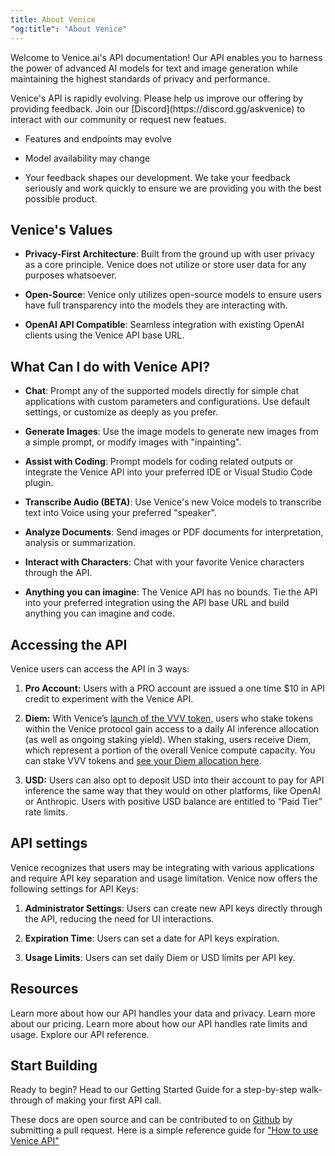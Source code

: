```yaml
---
title: About Venice
"og:title": "About Venice" 
---
```


Welcome to Venice.ai's API documentation! Our API enables you to harness the power of advanced AI models for text and image generation while maintaining the highest standards of privacy and performance.

<Warning>
  Venice's API is rapidly evolving. Please help us improve our offering by providing feedback. Join our [Discord](https://discord.gg/askvenice) to interact with our community or request new featues. 

  * Features and endpoints may evolve

  * Model availability may change

  * Your feedback shapes our development. We take your feedback seriously and work quickly to ensure we are providing you with the best possible product.
</Warning>


## Venice's Values

* **Privacy-First Architecture**: Built from the ground up with user privacy as a core principle. Venice does not utilize or store user data for any purposes whatsoever. 

* **Open-Source**: Venice only utilizes open-source models to ensure users have full transparency into the models they are interacting with.

* **OpenAI API Compatible**: Seamless integration with existing OpenAI clients using the Venice API base URL.

## What Can I do with Venice API?

* **Chat**: Prompt any of the supported models directly for simple chat applications with custom parameters and configurations. Use default settings, or customize as deeply as you prefer. 

* **Generate Images**: Use the image models to generate new images from a simple prompt, or modify images with "inpainting". 

* **Assist with Coding**: Prompt models for coding related outputs or integrate the Venice API into your preferred IDE or Visual Studio Code plugin. 

* **Transcribe Audio (BETA)**: Use Venice's new Voice models to transcribe text into Voice using your preferred "speaker".

* **Analyze Documents**: Send images or PDF documents for interpretation, analysis or summarization. 

* **Interact with Characters**: Chat with your favorite Venice characters through the API.

* **Anything you can imagine**: The Venice API has no bounds. Tie the API into your preferred integration using the API base URL and build anything you can imagine and code. 


## Accessing the API

Venice users can access the API in 3 ways:

1. **Pro Account:** Users with a PRO account are issued a one time $10 in API credit to experiment with the Venice API.

2. **Diem:** With Venice’s [launch of the VVV token](https://venice.ai/blog/introducing-the-venice-token-vvv), users who stake tokens within the Venice protocol gain access to a daily AI inference allocation (as well as ongoing staking yield). When staking, users receive Diem, which represent a portion of the overall Venice compute capacity. You can stake VVV tokens and [see your Diem allocation here](https://venice.ai/token). 

3. **USD:** Users can also opt to deposit USD into their account to pay for API inference the same way that they would on other platforms, like OpenAI or Anthropic. Users with positive USD balance are entitled to “Paid Tier” rate limits.

## API settings

Venice recognizes that users may be integrating with various applications and require API key separation and usage limitation. Venice now offers the following settings for API Keys:

1. **Administrator Settings**: Users can create new API keys directly through the API, reducing the need for UI interactions. 

2. **Expiration Time**: Users can set a date for API keys expiration.

3. **Usage Limits**: Users can set daily Diem or USD limits per API key. 

## Resources

<CardGroup cols={2}>
  <Card title="Our Privacy Commitment" href="/overview/privacy" icon="shield-halved">
    Learn more about how our API handles your data and privacy.
  </Card>

  <Card title="Pricing" href="/overview/pricing" icon="dollar-sign">
    Learn more about our pricing.
  </Card>

  <Card title="Rate Limits & Usage" href="/api-reference/rate-limiting" icon="stopwatch">
    Learn more about how our API handles rate limits and usage.
  </Card>

  <Card title="API Reference" href="/api-reference" icon="rectangle-code">
    Explore our API reference.
  </Card>
</CardGroup>

## Start Building

<Card horizontal title="Getting Started" href="/overview/getting-started" icon="rocket">
  Ready to begin? Head to our Getting Started Guide for a step-by-step walk-through of making your first API call.
</Card>

These docs are open source and can be contributed to on [Github](https://github.com/veniceai/api-docs) by submitting a pull request. Here is a simple reference guide for ["How to use Venice API"](https://venice.ai/blog/how-to-use-venice-api)